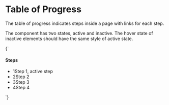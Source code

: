 
<Meta title="Navigation/Table of Progress" />

# Table of Progress

The table of progress indicates steps inside a page with links for each step.

The component has two states, active and inactive. The hover state of inactive elements should have the same style of active state.

<Preview>
  <Story name="Default" parameters={{
    design: figmaConfig('6990%3A133')
  }}>{`
    <div class="table-of-progress">
      <h4 class="step-header">Steps</h4>
      <ul>
        <li class="step">
          <a class="link"><span class="number is-active">1</span><span class="name">Step 1, active step</span></a>
        </li>
        <li class="step">
          <a class="link"><span class="number">2</span><span class="name">Step 2</span></a>
        </li>
        <li class="step">
          <a class="link"><span class="number">3</span><span class="name">Step 3</span></a>
        </li>
        <li class="step">
          <a class="link"><span class="number">4</span><span class="name">Step 4</span></a>
        </li>
      </ul>
    </div>
  `}</Story>
</Preview>
